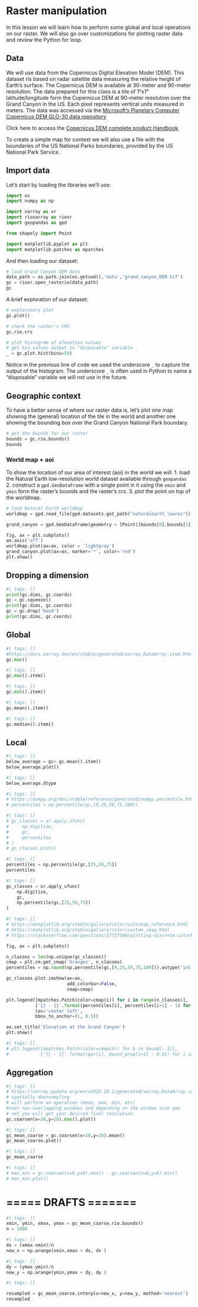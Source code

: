# Raster manipulation

In this lesson we will learn how to perform some global and local operations on our raster. 
We will also go over customizations for plotting raster data and review the Python for loop.

## Data
<!-- https://upload.wikimedia.org/wikipedia/commons/b/bb/Grand_Canyon_National_Park_06.jpg-->

We will use data from the Copernicus Digital Elevation Model (DEM).
This dataset ris based on radar satellite data measuring the relative height of Earth's surface. 
The Copernicus DEM is available at 30-meter and 90-meter resolution.
The data prepared for this class is a tile of 1°x1° latitude/longitude form the Copernicus DEM at 90-meter resolution over the Grand Canyon in the US. 
Each pixel represents vertical units measured in meters. 
The data was accessed via the [Microsoft’s Planetary Computer Copernicus DEM GLO-30 data repository](https://planetarycomputer.microsoft.com/dataset/cop-dem-glo-30#overview)

Click here to access the [Copernicus DEM complete product Handbook](https://object.cloud.sdsc.edu/v1/AUTH_opentopography/www/metadata/Copernicus_metadata.pdf).

To create a simple map for context we will also use a file with the boundaries of the US National Parks boundaries, provided by the US National Park Service [](https://public-nps.opendata.arcgis.com/datasets/nps::nps-boundary-4/about).

## Import data
Let’s start by loading the libraries we’ll use:

```python
import os
import numpy as np

import xarray as xr
import rioxarray as rioxr
import geopandas as gpd

from shapely import Point

import matplotlib.pyplot as plt
import matplotlib.patches as mpatches
```

And then loading our dataset:
```python
# load Grand Canyon DEM data
data_path = os.path.join(os.getcwd(),'data','grand_canyon_DEM.tif')
gc = rioxr.open_rasterio(data_path)
gc
```

A brief exploration of our dataset:
```python
# exploratory plot
gc.plot()
```

```python
# check the raster's CRS
gc.rio.crs
```

```python
# plot histogram of elevation values
# get bin values output on "disposable" variable _ 
_ = gc.plot.hist(bins=50)
```

Notice in the previous line of code we used the underscore `_` to capture the output of the histogram. 
The underscore `_` is often used in Python to name a "disposable" variable we will not use in the future. 

## Geographic context

To have a better sense of where our raster data is, let's plot one map showing the (general) location of the tile in the world and another one showing the bounding box over the Grand Canyon National Park boundary.

```python
# get the bounds for our raster
bounds = gc.rio.bounds()
bounds
```

### World map + aoi
To show the location of our area of interest (aoi) in the world we will:
1. load the Natural Earth low-resolution world dataset available through `geopandas`
2. construct a `gpd.GeoDataFrame` with a single point in it using the `xmin` and `ymin` form the raster's bounds and the raster's crs.
3. plot the point on top of the worldmap. 

```python
# load Natural Earth worldmap
worldmap = gpd.read_file(gpd.datasets.get_path("naturalearth_lowres"))

grand_canyon = gpd.GeoDataFrame(geometry = [Point([bounds[0],bounds[1]])], crs=gc.crs)

fig, ax = plt.subplots()
ax.axis('off')
worldmap.plot(ax=ax, color = 'lightgray')
grand_canyon.plot(ax=ax, marker='*', color='red')
plt.show()
```

## Dropping a dimension

```python
#| tags: []
print(gc.dims, gc.coords)
gc = gc.squeeze()
print(gc.dims, gc.coords)
gc = gc.drop('band')
print(gc.dims, gc.coords)
```

## Global

```python
#| tags: []
#https://docs.xarray.dev/en/stable/generated/xarray.DataArray.item.html
gc.max()
```

```python
#| tags: []
gc.max().item()
```

```python
#| tags: []
gc.min().item()
```

```python
#| tags: []
gc.mean().item()
```

```python
#| tags: []
gc.median().item()
```

## Local 

```python
#| tags: []
below_average = gc< gc.mean().item()
below_average.plot()
```

```python
#| tags: []
below_average.dtype
```

```python
#| tags: []
# https://numpy.org/doc/stable/reference/generated/numpy.percentile.html
# percentiles = np.percentile(gc,[0,25,50,75,100])
```

```python
#| tags: []
# gc_classes = xr.apply_ufunc(
#     np.digitize,
#     gc,
#     percentiles
# )
# gc_classes.plot()
```

```python
#| tags: []
percentiles = np.percentile(gc,[25,50,75])
percentiles
```

```python
#| tags: []
gc_classes = xr.apply_ufunc(
    np.digitize,
    gc,
    np.percentile(gc,[25,50,75])
)
```

```python
#| tags: []
# https://matplotlib.org/stable/gallery/color/colormap_reference.html
# https://matplotlib.org/stable/gallery/color/custom_cmap.html
# https://stackoverflow.com/questions/37727380/plotting-discrete-colorbar-in-legend-style-using-matplotlib

fig, ax = plt.subplots()

n_classes = len(np.unique(gc_classes))
cmap = plt.cm.get_cmap('Oranges', n_classes)
percentiles = np.round(np.percentile(gc,[0,25,50,75,100])).astype('int')

gc_classes.plot.imshow(ax=ax, 
                       add_colorbar=False, 
                       cmap=cmap)

plt.legend([mpatches.Patch(color=cmap(i)) for i in range(n_classes)],
           ['{} - {}'.format(percentiles[i], percentiles[i+1] - 1) for i in range(len(percentiles)-1)],
           loc='center left',  
           bbox_to_anchor=(1, 0.5))

ax.set_title('Elevation at the Grand Canyon')
plt.show()
```

```python
#| tags: []
# plt.legend([mpatches.Patch(color=cmap(b)) for b in bound[:-1]],
#            ['{} - {}'.format(per[i], bound_prep[i+1] - 0.01) for i in range(8)])
```

## Aggregation

```python
#| tags: []
# https://xarray.pydata.org/en/v2023.10.1/generated/xarray.DataArray.coarsen.html
# spatially downsampling
# will perform an operation (mean, max, min, etc) 
#over non-overlapping windows and depending on the window size you
# set you will get your desired final resolution.
gc.coarsen(x=20,y=20).max().plot()
```

```python
#| tags: []
gc_mean_coarse = gc.coarsen(x=20,y=20).mean()
gc_mean_coarse.plot()
```

```python
#| tags: []
gc_mean_coarse
```

```python
#| tags: []
# max_min = gc.coarsen(x=6,y=6).max() - gc.coarsen(x=6,y=6).min()
# max_min.plot()
```

# ===== DRAFTS =======

```python
#| tags: []
xmin, ymin, xmax, ymax = gc_mean_coarse.rio.bounds()
n = 1000
```

```python
#| tags: []
dx = (xmax-xmin)/n
new_x = np.arange(xmin,xmax + dx, dx )
```

```python
#| tags: []
dy = (ymax-ymin)/n
new_y = np.arange(ymin,ymax + dy, dy )
```

```python
#| tags: []

resampled = gc_mean_coarse.interp(x=new_x, y=new_y, method='nearest')
resampled
```
